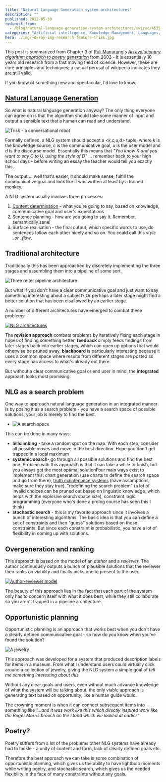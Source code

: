 ```yaml
---
title: "Natural Language Generation system architectures"
description: ""
published: 2012-05-30
redirect_from:
  - /blog/natural-language-generation-system-architectures/swizec/4535
categories: "Artificial intelligence, Knowledge Management, Languages, Natural Language Generation, Poetry, Programming, Social Sciences, Uncategorized"
hero: ./img/~dkroy-img-research-feature-trisk.jpg
---
```


This post is summarized from Chapter 3 of [Ruli Manurung](http://staf.cs.ui.ac.id/~maruli/)'s _[An evolutionary algorithm approach to poetry generation](https://docs.google.com/viewer?url=http%3A%2F%2Fwww.inf.ed.ac.uk%2Fpublications%2Fthesis%2Fonline%2FIP040022.pdf)_ from 2003 - it is essentially 10 years old research from a fast moving field of science. However, these are core principles and techniques; a casual perusal of wikipedia indicates they are still valid.

If you know of something new and spectacular, I'd love to know.

## [Natural Language Generation](http://en.wikipedia.org/wiki/Natural_language_generation "Natural language generation")

So what is natural language generation anyway? The only thing everyone can agree on is that the algorithm should take some manner of input and output a sensible text that a human can read and understand.

![Trisk - a conversational robot](./img/~dkroy-img-research-feature-trisk.jpg "Trisk - a conversational robot")

Formally defined, a NLG system should accept a _&lt;k,c,u,d>_ tuple, where _k_ is the knowledge source, _c_ is the communicative goal, _u_ is the user model and _d_ is the discourse model. Essentially this means that _"You know K and you want to say C to U, using the style of D"_ ... remember back to your high school days - before writing an essay the teacher would tell you exactly this.

The output ... well that's easier, it should make sense, fulfill the communicative goal and look like it was written at least by a trained monkey.

A NLG system usually involves three processes:

1.  [Content determination](http://en.wikipedia.org/wiki/Content_determination "Content determination") - what you're going to say, based on knowledge, communicative goal and user's expectations
2.  Sentence planning - how are you going to say it. Remember, semantically sane!
3.  Surface realisation - the final output, which specific words to use, do sentences follow each other nicely and so on. You could call this _style \_or \_flow_.

## Traditional architecture

Traditionally this has been approached by discretely implementing the three stages and assembling them into a pipeline of some sort.

![Three reiter pipeline architecture](https://swizec.com/wp-content/uploads/2012/05/three-reiter-pipeline-architecture.png "Three reiter pipeline architecture")![]()![]()![]()![]()

But what if you don't have a clear communicative goal and just want to say something interesting about a subject? Or perhaps a later stage might find a better solution that has been disallowed by an earlier stage.

A number of different architectures have emerged to combat these problems:

[![NLG architectures](https://swizec.com/wp-content/uploads/2012/05/NLG-architectures.png "NLG architectures")](https://swizec.com/wp-content/uploads/2012/05/NLG-architectures.png)

The **revision approach** combats problems by iteratively fixing each stage in hopes of finding something better, **feedback** simply feeds findings from later stages back into earlier stages, which can open up options that would otherwise be pruned away, **blackboard** is particularly interesting because it uses a common space where results from different stages are posted so every stage has access to what's already out there.

But without a clear communicative goal or end user in mind, the **integrated** approach looks most promising.

## NLG as a search problem

One way to approach natural language generation in an integrated manner is by posing it as a search problem - you have a search space of possible solutions, your job is merely to find the best.

- ![A search space](https://graphvisualizer.org/images/examples/nc_gilbert.png "A search space")

This can be done in many ways:

- **hillclimbing** - take a random spot on the map. With each step, consider all possible moves and move in the best direction. Hope you don't get trapped in a local maximum
- **systemic search**- go through all possible solutions and find the best one. Problem with this approach is that it can take a while to finish, but you always get the most optimal solutionFour main ways exist to implement this: chart generation (use charts to define the search space and go from there), [truth maintenance systems](http://en.wikipedia.org/wiki/Reason_maintenance "Reason maintenance") (have assumptions, make sure they stay true), "redefining the search problem" (a lot of invalid choices can be pruned out based on linguistic knowledge, which helps with the explosive search space size), constraint logic programming (everyone who's done a prolog course has seen this I think)
- **stochastic search** - this is my favorite approach since it involves a bunch of interesting algorithms. The basic idea is that you can define a set of constraints and then "guess" solutions based on those constraints. But since each constraint is probabilistic, you have a lot of flexibility in coming up with solutions.

## Overgeneration and ranking

This approach is based on the model of an _author_ and a _reviewer_. The author continuously outputs a bunch of plausible solutions that the reviewer then ranks on viability and finally picks one to present to the user.

[![Author-reviewer model](https://swizec.com/wp-content/uploads/2012/05/author-reviewer-model.png "Author-reviewer model")](https://swizec.com/wp-content/uploads/2012/05/author-reviewer-model.png)

The beauty of this approach lies in the fact that each part of the system only has to concern itself with what it does best, while they still collaborate so you aren't trapped in a pipeline architecture.

## Opportunistic planning

Opportunistic planning is an approach that works best when you don't have a clearly defined communicative goal - so how do you know when you've found the solution?

![A jewelry](./img/-sxeHKJFWoSY-TahM2cBBSoI-AAAAAAAAA9U-velz_DWTJdg-s1600-antique-jewelry-antique-jewellery.jpg "A jewelry")

This approach was developed for a system that produced description labels for items in a museum. From what I understand users could virtually click around a collection of jewelry, giving the NLG system a simple goal of _tell me something interesting about this._

Without any clear goals and users, even without much advance knowledge of what the system will be talking about, the only viable approach is generating text based on opportunity, like a human guide would.

The crowning moment is when it can connect subsequent items into something like _"...and it was work like this which directly inspired work like the Roger Morris brooch on the stand which we looked at earlier”_

## Poetry?

Poetry suffers from a lot of the problems other NLG systems have already had to tackle - a unity of content and form, lack of clearly defined goals etc.

Therefore the best approach we can take is some combination of opportunistic planning, which gives us the ability to have lightbulb moments while writing poetry, and stochastic search, which gives us the needed flexibility in the face of many constraints without any goals.

